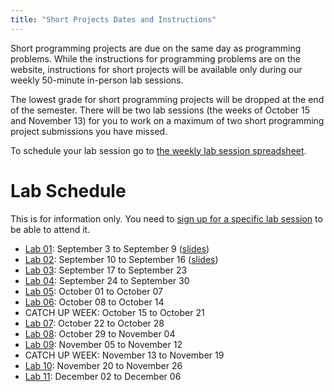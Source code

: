 ```yaml
---
title: "Short Projects Dates and Instructions"
---
```


Short programming projects are due on the same day as programming problems. While the instructions for programming problems are on the website, instructions for short projects will be available only during our weekly 50-minute in-person lab sessions. 

The lowest grade for short programming projects will be dropped at the end of the semester. There will be two lab sessions (the weeks of October 15 and November 13) for you to work on a maximum of two short programming project submissions you have missed.

To schedule your lab session go to [the weekly lab session spreadsheet](https://docs.google.com/spreadsheets/d/1vJNf444idLRKBJej3I9MvI7RDSk6ujV2s9kPt7CBA_Q/edit?usp=sharing).

# Lab Schedule

This is for information only. You need to [sign up for a specific lab session](https://docs.google.com/spreadsheets/d/1vJNf444idLRKBJej3I9MvI7RDSk6ujV2s9kPt7CBA_Q/edit?usp=sharing) to be able to attend it.

* [Lab 01](labs/lab01.html): September 3 to September 9 ([slides](labs/lab01-slide.html))
* [Lab 02](labs/lab02.html): September 10 to September 16 ([slides](labs/lab02-slide.html))
* [Lab 03](labs/lab03.html): September 17 to September 23
* [Lab 04](labs/lab04.html): September 24 to September 30
* [Lab 05](labs/lab05.html): October 01 to October 07
* [Lab 06](labs/lab06.html): October 08 to October 14
* CATCH UP WEEK: October 15 to October 21
* [Lab 07](labs/lab07.html): October 22 to October 28
* [Lab 08](labs/lab08.html): October 29 to November 04
* [Lab 09](labs/lab09.html): November 05 to November 12
* CATCH UP WEEK: November 13 to November 19
* [Lab 10](labs/lab10.html): November 20 to November 26
* [Lab 11](labs/lab11.html): December 02 to December 06